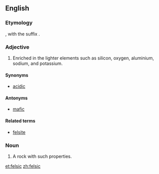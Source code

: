 ==English==

===Etymology===

{{blend|feldspar|silica}}, with the suffix {{term|-ic|lang=en}}.

===Adjective===
{{en-adj}}

# {{context|mineralogy}} Enriched in the lighter elements such as silicon, oxygen, aluminium, sodium, and potassium.

====Synonyms====
* [[acidic]]

====Antonyms====
* [[mafic]]

====Related terms====
* [[felsite]]

===Noun===
{{en-noun}}

# A rock with such properties.

[[et:felsic]]
[[zh:felsic]]